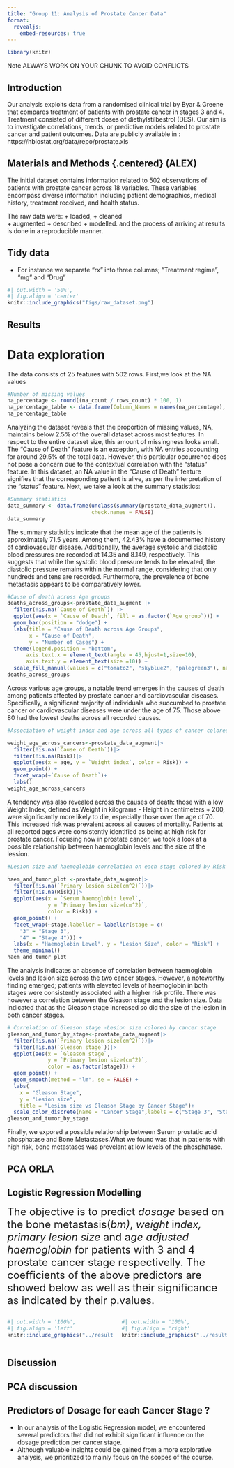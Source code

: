 ```yaml
---
title: "Group 11: Analysis of Prostate Cancer Data"
format:
  revealjs:
    embed-resources: true
---
```


```r
library(knitr)
```

Note ALWAYS WORK ON YOUR CHUNK TO AVOID CONFLICTS

## Introduction {.centered}

Our analysis exploits data from a randomised clinical trial by Byar & Greene that compares treatment of patients with prostate cancer in stages 3 and 4. Treatment consisted of different doses of diethylstilbestrol (DES). Our aim is to investigate correlations, trends, or predictive models related to prostate cancer and patient outcomes. Data are publicly available in : https://hbiostat.org/data/repo/prostate.xls

## Materials and Methods {.centered} (ALEX)

The initial dataset contains information related to 502 observations of patients with prostate cancer across 18 variables. These variables encompass diverse information including patient demographics, medical history, treatment received, and health status.

The raw data were: + loaded, + cleaned\
+ augmented + described + modelled. and the process of arriving at results is done in a reproducible manner.

## Tidy data

-   For instance we separate "rx" into three columns; "Treatment regime", "mg" and "Drug"

```r
#| out.width = '50%',
#| fig.align = 'center'
knitr::include_graphics("figs/raw_dataset.png")
```

## Results {.centered}

# Data exploration

The data consists of 25 features with 502 rows. First,we look at the NA values
```r
#Number of missing values
na_percentage <- round((na_count / rows_count) * 100, 1)
na_percentage_table <- data.frame(Column_Names = names(na_percentage), NA_Percentage = na_percentage)
na_percentage_table
```
Analyzing the dataset reveals that the proportion of missing values, NA, maintains below 2.5% of the overall dataset across most features. In respect to the entire dataset size, this amount of missingness looks small. The "Cause of Death" feature is an exception, with NA entries accounting for around 29.5% of the total data. However, this particular occurrence does not pose a concern due to the contextual correlation with the "status" feature. In this dataset, an NA value in the "Cause of Death" feature signifies that the corresponding patient is alive, as per the interpretation of the "status" feature. 
Next, we take a look at the summary statistics:

```r
#Summary statistics
data_summary <- data.frame(unclass(summary(prostate_data_augment)),
                           check.names = FALSE)
data_summary
```
The summary statistics indicate that the mean age of the patients is approximately 71.5 years. Among them, 42.43% have a documented history of cardiovascular disease. Additionally, the average systolic and diastolic blood pressures are recorded at 14.35 and 8.149, respectively. This suggests that while the systolic blood pressure tends to be elevated, the diastolic pressure remains within the normal range, considering that only hundreds and tens are recorded. Furthermore, the prevalence of bone metastasis appears to be comparatively lower.

```r
#Cause of death across Age groups
deaths_across_groups<-prostate_data_augment |>
  filter(!is.na(`Cause of Death`)) |>
  ggplot(aes(x = `Cause of Death`, fill = as.factor(`Age group`))) +
  geom_bar(position = "dodge") +
  labs(title = "Cause of Death across Age Groups",
       x = "Cause of Death",
       y = "Number of Cases") +
  theme(legend.position = "bottom", 
      axis.text.x = element_text(angle = 45,hjust=1,size=10), 
      axis.text.y = element_text(size =10)) +
  scale_fill_manual(values = c("tomato2", "skyblue2", "palegreen3"), name = "Age group", labels = c("< 75 years", "75 to 80 years", "> 80 years")) 
deaths_across_groups
```
Across various age groups, a notable trend emerges in the causes of death among patients affected by prostate cancer and cardiovascular diseases. Specifically, a significant majority of individuals who succumbed to prostate cancer or cardiovascular diseases were under the age of 75. Those above 80 had the lowest deaths across all recorded causes.

```r
#Association of weight index and age across all types of cancer colored by Risk

weight_age_across_cancers<-prostate_data_augment|> 
  filter(!is.na(`Cause of Death`))|>
  filter(!is.na(Risk))|>
  ggplot(aes(x = age, y = `Weight index`, color = Risk)) +
  geom_point() +
  facet_wrap(~`Cause of Death`)+
  labs()
weight_age_across_cancers
```
A tendency was also revealed across the causes of death: those with a low Weight Index, defined as Weight in kilograms - Height in centimeters + 200, were significantly more likely to die, especially those over the age of 70. This increased risk was prevalent across all causes of mortality. Patients at all reported ages were consistently identified as being at high risk for prostate cancer.
Focusing now in prostate cancer, we took a look at a possible relationship between haemoglobin levels and the size of the lession.

```r
#Lesion size and haemoglobin correlation on each stage colored by Risk

haem_and_tumor_plot <-prostate_data_augment|>
  filter(!is.na(`Primary lesion size(cm^2)`))|>
  filter(!is.na(Risk))|>
  ggplot(aes(x = `Serum haemoglobin level`, 
             y = `Primary lesion size(cm^2)`, 
             color = Risk)) +
  geom_point() +
  facet_wrap(~stage,labeller = labeller(stage = c(
    "3" = "Stage 3",
    "4" = "Stage 4"))) +
  labs(x = "Haemoglobin Level", y = "Lesion Size", color = "Risk") +
  theme_minimal()
haem_and_tumor_plot
```
The analysis indicates an absence of correlation between haemoglobin levels and lesion size across the two cancer stages. However, a noteworthy finding emerged; patients with elevated levels of haemoglobin in both stages were consistently associated with a higher risk profile. There was however a correlation between the Gleason stage and the lesion size. Data indicated that as the Gleason stage increased so did the size of the lesion in both cancer stages.

```r
# Correlation of Gleason stage -Lesion size colored by cancer stage
gleason_and_tumor_by_stage<-prostate_data_augment|>
  filter(!is.na(`Primary lesion size(cm^2)`))|>
  filter(!is.na(`Gleason stage`))|>
  ggplot(aes(x = `Gleason stage`,
             y = `Primary lesion size(cm^2)`, 
             color = as.factor(stage))) +
  geom_point() +
  geom_smooth(method = "lm", se = FALSE) +
  labs(
    x = "Gleason Stage",
    y = "Lesion size",
    title = "Lesion size vs Gleason Stage by Cancer Stage")+
  scale_color_discrete(name = "Cancer Stage",labels = c("Stage 3", "Stage 4"))
gleason_and_tumor_by_stage
```

Finally, we expored a possible relationship between Serum prostatic acid phosphatase and Bone Metastases.What we found was that in patients with high risk, bone metastases was prevelant at low levels of the phosphatase. 


## PCA ORLA

## Logistic Regression Modelling

<font size="5"> The objective is to predict *dosage* based on the bone metastasis(*bm)*, *weight* i*ndex, primary lesion size* and a*ge adjusted haemoglobin* for patients with 3 and 4 prostate cancer stage respectivelly. The coefficients of the above predictors are showed below as well as their significance as indicated by their p.values. </font>

::: columns
::: {.column width="50%"}
```r
#| out.width = '100%',
#| fig.align = 'left'
knitr::include_graphics("../results/glm_01.png")

```
:::

::: {.column width="50%"}
```r
#| out.width = '100%',
#| fig.align = 'right'
knitr::include_graphics("../results/glm_02.png")
```
:::
:::

## Discussion {.centered}

## PCA discussion

## Predictors of Dosage for each Cancer Stage ?

-   In our analysis of the Logistic Regression model, we encountered several predictors that did not exhibit significant influence on the dosage prediction per cancer stage.
-   Although valuable insights could be gained from a more explorative analysis, we prioritized to mainly focus on the scopes of the course.
